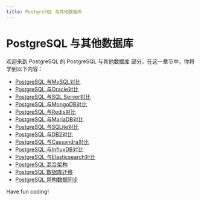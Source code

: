 ```yaml
---
title: PostgreSQL 与其他数据库
---
```


# PostgreSQL 与其他数据库

欢迎来到 PostgreSQL 的 PostgreSQL 与其他数据库 部分，在这一章节中，你将学到以下内容：

- [PostgreSQL 与MySQL对比](./0-postgresql-vs-mysql.mdx)
- [PostgreSQL 与Oracle对比](./1-postgresql-vs-oracle.mdx)
- [PostgreSQL 与SQL Server对比](./2-postgresql-vs-sql-server.mdx)
- [PostgreSQL 与MongoDB对比](./3-postgresql-vs-mongodb.mdx)
- [PostgreSQL 与Redis对比](./4-postgresql-vs-redis.mdx)
- [PostgreSQL 与MariaDB对比](./5-postgresql-vs-mariadb.mdx)
- [PostgreSQL 与SQLite对比](./6-postgresql-vs-sqlite.mdx)
- [PostgreSQL 与DB2对比](./7-postgresql-vs-db2.mdx)
- [PostgreSQL 与Cassandra对比](./8-postgresql-vs-cassandra.mdx)
- [PostgreSQL 与InfluxDB对比](./9-postgresql-vs-influxdb.mdx)
- [PostgreSQL 与Elasticsearch对比](./10-postgresql-vs-elasticsearch.mdx)
- [PostgreSQL 混合架构](./11-postgresql-hybrid-architecture.mdx)
- [PostgreSQL 数据库迁移](./12-postgresql-database-migration.mdx)
- [PostgreSQL 异构数据同步](./13-postgresql-heterogeneous-data-synchronization.mdx)

Have fun coding!